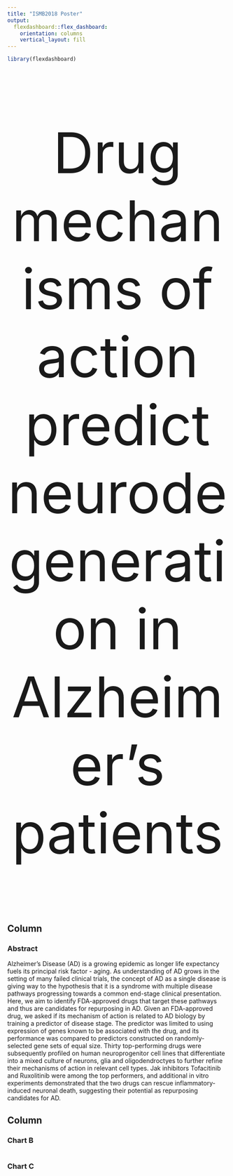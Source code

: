 ```yaml
---
title: "ISMB2018 Poster"
output: 
  flexdashboard::flex_dashboard:
    orientation: columns
    vertical_layout: fill
---
```


<style>
body {
  padding-top:10px
}

.navbar{
  visibility: hidden
}
</style>

```r
library(flexdashboard)
```

<p style="font-size:96pt;text-align:center;">
Drug mechanisms of action predict neurodegeneration in Alzheimer's patients
</p>

Column {data-width=50%}
-----------------------------------------------------------------------

### Abstract

Alzheimer's Disease (AD) is a growing epidemic as longer life expectancy fuels its principal risk factor - aging. As understanding of AD grows in the setting of many failed clinical trials, the concept of AD as a single disease is giving way to the hypothesis that it is a syndrome with multiple disease pathways progressing towards a common end-stage clinical presentation. Here, we aim to identify FDA-approved drugs that target these pathways and thus are candidates for repurposing in AD. Given an FDA-approved drug, we asked if its mechanism of action is related to AD biology by training a predictor of disease stage. The predictor was limited to using expression of genes known to be associated with the drug, and its performance was compared to predictors constructed on randomly-selected gene sets of equal size. Thirty top-performing drugs were subsequently profiled on human neuroprogenitor cell lines that differentiate into a mixed culture of neurons, glia and oligodendroctyes to further refine their mechanisms of action in relevant cell types. Jak inhibitors Tofacitinib and Ruxolitinib were among the top performers, and additional in vitro experiments demonstrated that the two drugs can rescue inflammatory-induced neuronal death, suggesting their potential as repurposing candidates for AD.


Column {data-width=50%}
-----------------------------------------------------------------------

### Chart B

```r

```

### Chart C

```r

```

